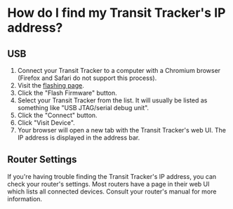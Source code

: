 # How do I find my Transit Tracker's IP address?

## USB

1. Connect your Transit Tracker to a computer with a Chromium browser (Firefox and Safari do not support this process).
2. Visit the [flashing page](https://countdown-config.horner.tj/flash).
3. Click the "Flash Firmware" button.
4. Select your Transit Tracker from the list. It will usually be listed as something like "USB JTAG/serial debug unit".
5. Click the "Connect" button.
6. Click "Visit Device".
7. Your browser will open a new tab with the Transit Tracker's web UI. The IP address is displayed in the address bar.

## Router Settings

If you're having trouble finding the Transit Tracker's IP address, you can check your router's settings. Most routers have a page in their web UI which lists all connected devices. Consult your router's manual for more information.
